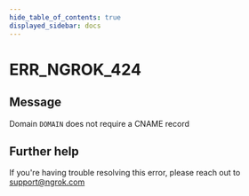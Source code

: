 ```yaml
---
hide_table_of_contents: true
displayed_sidebar: docs
---
```



# ERR_NGROK_424

## Message

Domain `DOMAIN` does not require a CNAME record

<ErrorDetails error="err_ngrok_424" />

## Further help

If you're having trouble resolving this error, please reach out to [support@ngrok.com](mailto:support@ngrok.com?subject=Help%20with%20ERR_NGROK_424)
